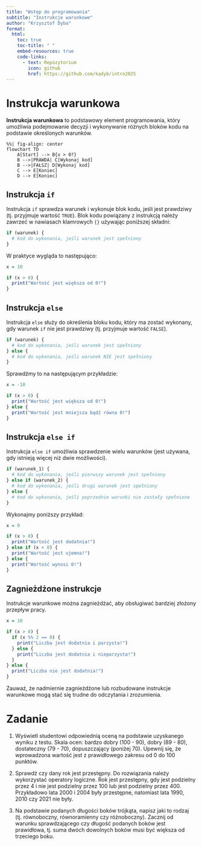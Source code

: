 ---
title: "Wstęp do programowania"
subtitle: "Instrukcje warunkowe"
author: "Krzysztof Dyba"
format:
  html:
    toc: true
    toc-title: " "
    embed-resources: true
    code-links:
      - text: Repozytorium
        icon: github
        href: https://github.com/kadyb/intro2025
---

# Instrukcja warunkowa

**Instrukcja warunkowa** to podstawowy element programowania, który umożliwia
podejmowanie decyzji i wykonywanie różnych bloków kodu na podstawie określonych
warunków.

```{mermaid}
%%| fig-align: center
flowchart TD
    A[Start] --> B{x > 0?}
    B -->|PRAWDA| C[Wykonaj kod]
    B -->|FAŁSZ| D[Wykonaj kod]
    C --> E[Koniec]
    D --> E[Koniec]
```

## Instrukcja `if`

Instrukcja `if` sprawdza warunek i wykonuje blok kodu, jeśli jest prawdziwy
(tj. przyjmuje wartość `TRUE`). Blok kodu powiązany z instrukcją należy zawrzeć
w nawiasach klamrowych `{}` używając poniższej składni:

```r
if (warunek) {
  # kod do wykonania, jeśli warunek jest spełniony
}
```

W praktyce wygląda to następująco:

```{r}
x = 10

if (x > 0) {
  print("Wartość jest większa od 0!")
}
```

## Instrukcja `else`

Instrukcja `else` służy do określenia bloku kodu, który ma zostać wykonany,
gdy warunek `if` nie jest prawdziwy (tj. przyjmuje wartość `FALSE`).

```r
if (warunek) {
  # kod do wykonania, jeśli warunek jest spełniony
} else {
  # kod do wykonania, jeśli warunek NIE jest spełniony
}
```

Sprawdźmy to na następującym przykładzie:

```{r}
x = -10

if (x > 0) {
  print("Wartość jest większa od 0!")
} else {
  print("Wartość jest mniejsza bądź równa 0!")
}
```

## Instrukcja `else if`

Instrukcja `else if` umożliwia sprawdzenie wielu warunków (jest używana, gdy
istnieją więcej niż dwie możliwości).

```r
if (warunek_1) {
  # kod do wykonania, jeśli pierwszy warunek jest spełniony
} else if (warunek_2) {
  # kod do wykonania, jeśli drugi warunek jest spełniony
} else {
  # kod do wykonania, jeśli poprzednie warunki nie zostały spełnione
}
```

Wykonajmy poniższy przykład:

```{r}
x = 0

if (x > 0) {
  print("Wartość jest dodatnia!")
} else if (x < 0) {
  print("Wartość jest ujemna!")
} else {
  print("Wartość wynosi 0!")
}
```

## Zagnieżdżone instrukcje

Instrukcje warunkowe można zagnieżdżać, aby obsługiwać bardziej złożony przepływ
pracy.

```{r}
x = 10

if (x > 0) {
  if (x %% 2 == 0) {
    print("Liczba jest dodatnia i parzysta!")
  } else {
    print("Liczba jest dodatnia i nieparzysta!")
  }
} else {
  print("Liczba nie jest dodatnia!")
}
```

Zauważ, że nadmiernie zagnieżdżone lub rozbudowane instrukcje warunkowe mogą
stać się trudne do odczytania i zrozumienia.

# Zadanie

1. Wyświetl studentowi odpowiednią oceną na podstawie uzyskanego wyniku z testu.
Skala ocen: bardzo dobry (100 - 90), dobry (89 - 80), dostateczny (79 - 70),
dopuszczający (poniżej 70). Upewnij się, że wprowadzona wartość jest
z prawidłowego zakresu od 0 do 100 punktów.

2. Sprawdź czy dany rok jest przestępny. Do rozwiązania należy wykorzystać
operatory logiczne. Rok jest przestępny, gdy jest podzielny przez 4 i nie jest
podzielny przez 100 lub jest podzielny przez 400. Przykładowo lata 2000 i 2004
były przestępne, natomiast lata 1990, 2010 czy 2021 nie były.

3. Na podstawie podanych długości boków trójkąta, napisz jaki to rodzaj
(tj. równoboczny, równoramienny czy różnoboczny). Zacznij od warunku
sprawdzającego czy długość podanych boków jest prawidłowa, tj. suma dwóch
dowolnych boków musi być większa od trzeciego boku.
